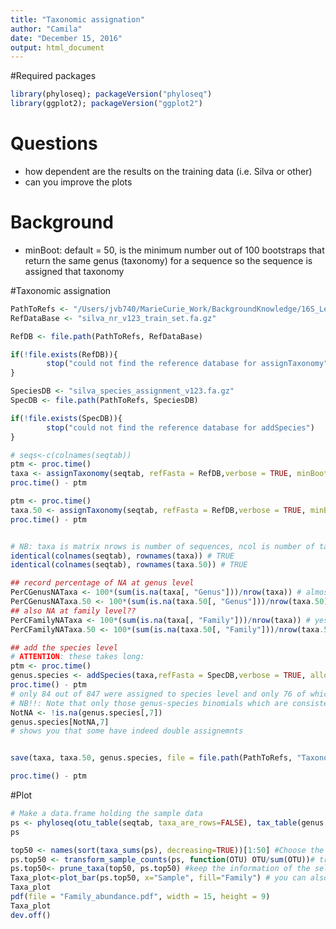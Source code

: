 ```yaml
---
title: "Taxonomic assignation"
author: "Camila"
date: "December 15, 2016"
output: html_document
---
```

#Required packages

```r
library(phyloseq); packageVersion("phyloseq")
library(ggplot2); packageVersion("ggplot2")

```

# Questions

- how dependent are the results on the training data (i.e. Silva or other)
- can you improve the plots

# Background

- minBoot: default = 50, is the minimum number out of 100 bootstraps that return the same genus (taxonomy) for a sequence so the sequence is assigned that taxonomy

#Taxonomic assignation
```r
PathToRefs <- "/Users/jvb740/MarieCurie_Work/BackgroundKnowledge/16S_Learning/AssignTaxonomy"
RefDataBase <- "silva_nr_v123_train_set.fa.gz"

RefDB <- file.path(PathToRefs, RefDataBase)

if(!file.exists(RefDB)){
        stop("could not find the reference database for assignTaxonomy")
}

SpeciesDB <- "silva_species_assignment_v123.fa.gz"
SpecDB <- file.path(PathToRefs, SpeciesDB)

if(!file.exists(SpecDB)){
        stop("could not find the reference database for addSpecies")
}

# seqs<-c(colnames(seqtab))
ptm <- proc.time()
taxa <- assignTaxonomy(seqtab, refFasta = RefDB,verbose = TRUE, minBoot=80) 
proc.time() - ptm

ptm <- proc.time()
taxa.50 <- assignTaxonomy(seqtab, refFasta = RefDB,verbose = TRUE, minBoot=50) 
proc.time() - ptm


# NB: taxa is matrix nrows is number of sequences, ncol is number of taxonomic levels
identical(colnames(seqtab), rownames(taxa)) # TRUE
identical(colnames(seqtab), rownames(taxa.50)) # TRUE

## record percentage of NA at genus level
PerCGenusNATaxa <- 100*(sum(is.na(taxa[, "Genus"]))/nrow(taxa)) # almost 40 %
PerCGenusNATaxa.50 <- 100*(sum(is.na(taxa.50[, "Genus"]))/nrow(taxa.50)) # still 20 %
## also NA at family level??
PerCFamilyNATaxa <- 100*(sum(is.na(taxa[, "Family"]))/nrow(taxa)) # yes even here 12 %
PerCFamilyNATaxa.50 <- 100*(sum(is.na(taxa.50[, "Family"]))/nrow(taxa.50)) # 5%

## add the species level
# ATTENTION: these takes long: 
ptm <- proc.time()
genus.species <- addSpecies(taxa,refFasta = SpecDB,verbose = TRUE, allowMultiple = 3)
proc.time() - ptm
# only 84 out of 847 were assigned to species level and only 76 of which had previously assigned Genera that fitted the species
# NB!!: Note that only those genus-species binomials which are consistent with the genus assigned in the provided taxonomy table are retained in the output.
NotNA <- !is.na(genus.species[,7])
genus.species[NotNA,7]
# shows you that some have indeed double assignemnts


save(taxa, taxa.50, genus.species, file = file.path(PathToRefs, "TaxonomicData.RData"))

proc.time() - ptm
```

#Plot

```r

# Make a data.frame holding the sample data
ps <- phyloseq(otu_table(seqtab, taxa_are_rows=FALSE), tax_table(genus.species))
ps

top50 <- names(sort(taxa_sums(ps), decreasing=TRUE))[1:50] #Choose the number of main sequences ("OTUs") that you want to analysis along all samples
ps.top50 <- transform_sample_counts(ps, function(OTU) OTU/sum(OTU))# transforms the sample counts of a taxa abundance matrix 
ps.top50<- prune_taxa(top50, ps.top50) #keep the information of the selected sequences
Taxa_plot<-plot_bar(ps.top50, x="Sample", fill="Family") # you can also plot by  "Phylum", "Class", "Order", "Genus" or "Specie"
Taxa_plot
pdf(file = "Family_abundance.pdf", width = 15, height = 9)
Taxa_plot
dev.off()
```



